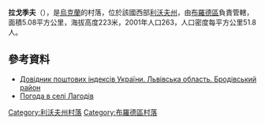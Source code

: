 {{coord|50|5|39|N|25|5|6|E|scale:100000|display=title}}

'''拉戈季夫'''（{{lang-uk|Лагодів}}），是[[烏克蘭|烏克蘭]]的村落，位於該國西部[[利沃夫州|利沃夫州]]，由[[布羅德區|布羅德區]]負責管轄，面積5.08平方公里，海拔高度223米，2001年人口263，人口密度每平方公里51.8人。

==參考資料==
*[http://www.uaidx.com/13/281/index Довідник поштових індексів України. Львівська область. Бродівський район] {{Wayback|url=http://www.uaidx.com/13/281/index |date=20160202002802 }}
* [http://weather.in.ua/ua/l'vovskaja/12989 Погода в селі Лагодів] {{Wayback|url=http://weather.in.ua/ua/l'vovskaja/12989 |date=20160303202319 }}

{{DEFAULTSORT:Лагодів}}
[[Category:利沃夫州村落|Category:利沃夫州村落]]
[[Category:布羅德區村落|Category:布羅德區村落]]


{{Lviv-geo-stub}}